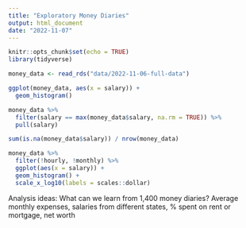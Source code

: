 ```yaml
---
title: "Exploratory Money Diaries"
output: html_document
date: "2022-11-07"
---
```


```r
knitr::opts_chunk$set(echo = TRUE)
library(tidyverse)
```

```r
money_data <- read_rds("data/2022-11-06-full-data")
```

```r
ggplot(money_data, aes(x = salary)) + 
  geom_histogram()

money_data %>%
  filter(salary == max(money_data$salary, na.rm = TRUE)) %>%
  pull(salary)

sum(is.na(money_data$salary)) / nrow(money_data)
```

```r
money_data %>%
  filter(!hourly, !monthly) %>%
  ggplot(aes(x = salary)) + 
  geom_histogram() + 
  scale_x_log10(labels = scales::dollar) 
```


Analysis ideas: What can we learn from 1,400 money diaries? Average monthly expenses, salaries from different states, % spent on rent or mortgage, net worth 
